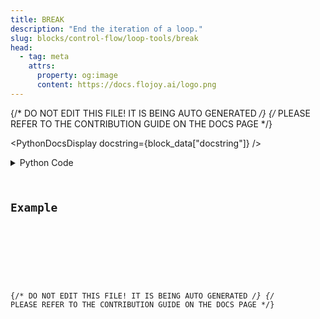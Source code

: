 ```yaml
---
title: BREAK
description: "End the iteration of a loop."
slug: blocks/control-flow/loop-tools/break
head:
  - tag: meta
    attrs:
      property: og:image
      content: https://docs.flojoy.ai/logo.png
---
```


{/* DO NOT EDIT THIS FILE! IT IS BEING AUTO GENERATED */}
{/* PLEASE REFER TO THE CONTRIBUTION GUIDE ON THE DOCS PAGE */}


<PythonDocsDisplay docstring={block_data["docstring"]} />
<details>
<summary>Python Code</summary>



<Code code={pythonCode} lang="py" wrap theme="dracula" />

[Find this Flojoy Block on GitHub](https://github.com/flojoy-ai/blocks/blob/main/blocks/CONTROL_FLOW/LOOP_TOOLS/BREAK/BREAK.py)

</details>

## Example


<GetHelpWidget />


<AppDisplay app={app} blockName="BREAK" client:visible />


<Example />

{/* DO NOT EDIT THIS FILE! IT IS BEING AUTO GENERATED */}
{/* PLEASE REFER TO THE CONTRIBUTION GUIDE ON THE DOCS PAGE */}
